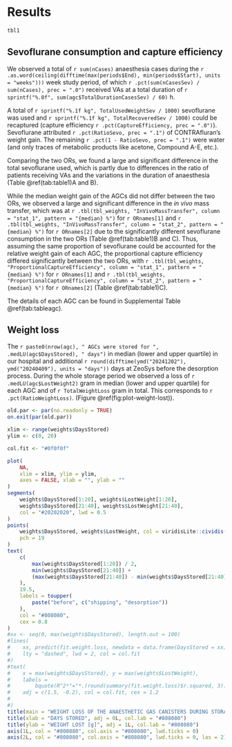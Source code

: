 # Results


```r
tbl1
```


## Sevoflurane consumption and capture efficiency

We observed a total of `r sum(nCases)` anaesthesia cases
during the `r .as.word(ceiling(difftime(max(periods$End), min(periods$Start), units = "weeks")))` week study period,
of which `r .pct(sum(nCasesSev) / sum(nCases), prec = ".0")` received VAs
at a total duration of `r sprintf("%.0f", sum(agc$TotalDurationCasesSev) / 60)` h.

A total of `r sprintf("%.1f kg", TotalUsedWeightSev / 1000)` sevoflurane was used
and `r sprintf("%.1f kg", TotalRecoveredSev / 1000)` could be recaptured
(capture efficiency `r .pct(CaptureEfficiency, prec = ".0")`).
Sevoflurane attributed `r .pct(RatioSevo, prec = ".1")` of CONTRAfluran's weight gain.
The remaining `r .pct(1 - RatioSevo, prec = ".1")` were water (and only traces of metabolic products like acetone, Compound A-E, etc.).

Comparing the two ORs, we found a large and significant difference in the total
sevoflurane used, which is partly due to differences in the ratio of patients receiving
VAs and the variations in the duration of anaesthesia (Table \@ref(tab:table1)A and B).

While the median weight gain of the AGCs did not differ between the two
ORs, we observed a large and significant difference in the
*in vivo* mass transfer, which was at
`r .tbl(tbl_weights, "InVivoMassTransfer", column = "stat_1", pattern = "{median} %")` for `r ORnames[1]`
and
`r .tbl(tbl_weights, "InVivoMassTransfer", column = "stat_2", pattern = "{median} %")`  for `r ORnames[2]`
due to the significantly different sevoflurane consumption in the two ORs (Table \@ref(tab:table1)B and C).
Thus, assuming the same proportion of sevoflurane could be accounted for the relative
weight gain of each AGC, the proportional capture efficiency differed
significantly between the two ORs, with
`r .tbl(tbl_weights, "ProportionalCaptureEfficiency", column = "stat_1", pattern = "{median} %")` for `r ORnames[1]`
and
`r .tbl(tbl_weights, "ProportionalCaptureEfficiency", column = "stat_2", pattern = "{median} %")`  for `r ORnames[2]` (Table \@ref(tab:table1)C).

The details of each AGC can be found in Supplemental Table \@ref(tab:tableagc).

## Weight loss

The `r paste0(nrow(agc), " AGCs were stored for ", .medLU(agc$DaysStored), " days")`
in median (lower and upper quartile) in our hospital and additional
`r round(difftime(ymd("20241202"), ymd("20240409"), units = "days"))` days at
ZeoSys before the desorption process.
During the whole storage period we observed a loss of
`r .medLU(agc$LostWeight2)` gram in median (lower and upper quartile) for each
AGC and of `r TotalWeightLoss` gram in total.
This corresponds to `r .pct(RatioWeightLoss)`.
(Figure \@ref(fig:plot-weight-lost)).

```r
old.par <- par(no.readonly = TRUE)
on.exit(par(old.par))

xlim <- range(weights$DaysStored)
ylim <- c(0, 20)

col.fit <- "#0f0f0f"

plot(
    NA,
    xlim = xlim, ylim = ylim,
    axes = FALSE, xlab = "", ylab = ""
)
segments(
    weights$DaysStored[1:20], weights$LostWeight[1:20],
    weights$DaysStored[21:40], weights$LostWeight[21:40],
    col = "#20202020", lwd = 0.5
)
points(
    weights$DaysStored, weights$LostWeight, col = viridisLite::cividis(1),
    pch = 19
)
text(
    c(
        max(weights$DaysStored[1:20]) / 2,
        min(weights$DaysStored[21:40]) +
        (max(weights$DaysStored[21:40]) - min(weights$DaysStored[21:40])) / 2
    ),
    19.5,
    labels = toupper(
        paste("before", c("shipping", "desorption"))
    ),
    col = "#808080",
    cex = 0.8
)
#xx <- seq(0, max(weights$DaysStored), length.out = 100)
#lines(
#    xx, predict(fit.weight.loss, newdata = data.frame(DaysStored = xx)),
#    lty = "dashed", lwd = 2, col = col.fit
#)
#text(
#    x = max(weights$DaysStored), y = max(weights$LostWeight),
#    labels =
#        bquote(R^2*"="*.(round(summary(fit.weight.loss)$r.squared, 3))),
#    adj = c(1.5, -0.2), col = col.fit, cex = 1.2
#
#)
title(main = "WEIGHT LOSS OF THE ANAESTHETIC GAS CANISTERS DURING STORAGE", col.main = "#808080", adj = 0L)
title(xlab = "DAYS STORED", adj = 0L, col.lab = "#808080")
title(ylab = "WEIGHT LOST [g]", adj = 1L, col.lab = "#808080")
axis(1L, col = "#808080", col.axis = "#808080", lwd.ticks = 0)
axis(2L, col = "#808080", col.axis = "#808080", lwd.ticks = 0, las = 2)
```
